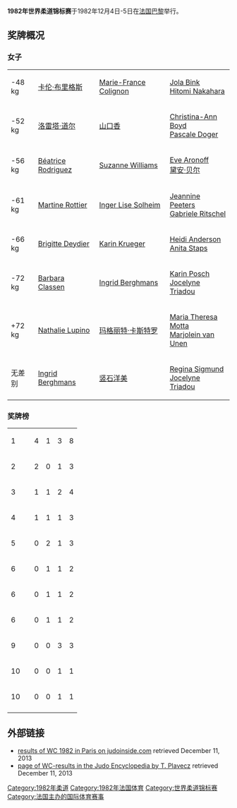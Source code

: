 '''1982年世界柔道锦标赛'''于1982年12月4日-5日在[[法国|法国]][[巴黎|巴黎]]举行。

==奖牌概况==

===女子===
{| {{MedalistTable|type=项目}}
|-
|<nowiki>-48 kg</nowiki>
|{{flagicon|GBR}} [[卡伦·布里格斯_(柔道运动员)|卡伦·布里格斯]]
|{{flagicon|FRA}} [[Marie-France_Colignon|Marie-France Colignon]]
|{{flagicon|NED}} [[Jola_Bink|Jola Bink]] <br> {{flagicon|JPN}} [[Hitomi_Nakahara|Hitomi Nakahara]]
|-
|<nowiki>-52 kg</nowiki>
|{{flagicon|GBR}} [[洛雷塔·道尔|洛雷塔·道尔]]
|{{flagicon|JPN}} [[山口香|山口香]]
|{{flagicon|AUS}} [[Christina-Ann_Boyd|Christina-Ann Boyd]] <br> {{flagicon|FRA}} [[Pascale_Doger|Pascale Doger]]
|-
|<nowiki>-56 kg</nowiki>
|{{flagicon|FRA}} [[Béatrice_Rodriguez|Béatrice Rodriguez]]
|{{flagicon|AUS}} [[Suzanne_Williams|Suzanne Williams]]
|{{flagicon|USA}} [[Eve_Aronoff|Eve Aronoff]] <br> {{flagicon|GBR}} [[黛安·贝尔_(柔道运动员)|黛安·贝尔]]
|-
|<nowiki>-61 kg</nowiki>
|{{flagicon|FRA}} [[Martine_Rottier|Martine Rottier]]
|{{flagicon|NOR}} [[Inger_Lise_Solheim|Inger Lise Solheim]]
|{{flagicon|BEL}} [[Jeannine_Peeters|Jeannine Peeters]] <br> {{flagicon|GER}} [[Gabriele_Ritschel|Gabriele Ritschel]]
|-
|<nowiki>-66 kg</nowiki>
|{{flagicon|FRA}} [[Brigitte_Deydier|Brigitte Deydier]]
|{{flagicon|GER}} [[Karin_Krueger|Karin Krueger]]
|{{flagicon|NOR}} [[Heidi_Anderson_(judoka)|Heidi Anderson]] <br> {{flagicon|NED}} [[Anita_Staps|Anita Staps]]
|-
|<nowiki>-72 kg</nowiki>
|{{flagicon|GER}} [[Barbara_Classen|Barbara Classen]]
|{{flagicon|BEL}} [[Ingrid_Berghmans|Ingrid Berghmans]]
|{{flagicon|AUT}} [[Karin_Posch|Karin Posch]] <br> {{flagicon|FRA}} [[Jocelyne_Triadou|Jocelyne Triadou]]
|-
|<nowiki>+72 kg</nowiki>
|{{flagicon|FRA}} [[Nathalie_Lupino|Nathalie Lupino]]
|{{flagicon|USA}} [[玛格丽特·卡斯特罗|玛格丽特·卡斯特罗]]
|{{flagicon|ITA}} [[Maria_Theresa_Motta|Maria Theresa Motta]] <br> {{flagicon|NED}} [[Marjolein_van_Unen|Marjolein van Unen]]
|-
|无差别
|{{flagicon|BEL}} [[Ingrid_Berghmans|Ingrid Berghmans]]
|{{flagicon|JPN}} [[竖石洋美|竖石洋美]]
|{{flagicon|GER}} [[Regina_Sigmund|Regina Sigmund]] <br> {{flagicon|FRA}} [[Jocelyne_Triadou|Jocelyne Triadou]]
|}

=== 奖牌榜 ===
{| {{RankedMedalTable}}
|-
| 1 || align="left"|{{flagcountry|FRA}} || 4 || 1 || 3 || 8
|-
| 2 || align="left"|{{flagcountry|GBR}} || 2 || 0 || 1 || 3
|-
| 3 || align="left"|{{flagcountry|GER}} || 1 || 1 || 2 || 4
|-
| 4 || align="left"|{{flagcountry|BEL}} || 1 || 1 || 1 || 3
|-
| 5 || align="left"|{{flagcountry|JPN}} || 0 || 2 || 1 || 3
|- 
| 6 || align="left"|{{flagcountry|AUS}} || 0 || 1 || 1 || 2
|-
| 6 || align="left"|{{flagcountry|USA}} || 0 || 1 || 1 || 2
|- 
| 6 ||align="left"|{{flagcountry|NOR}} || 0 || 1 || 1 || 2
|-
| 9 || align="left"|{{flagcountry|NED}} || 0 || 0 || 3 || 3
|-
| 10 || align="left"|{{flagcountry|AUT}} || 0 || 0 || 1 || 1
|-
| 10 || align="left"|{{flagcountry|ITA}} || 0 || 0 || 1 || 1
|-
|}

==外部链接==
*[http://www.judoinside.com/event/view/22/ results of WC 1982 in Paris on judoinside.com]{{Wayback|url=http://www.judoinside.com/event/view/22/ |date=20140905185855 }} retrieved December 11, 2013
*[http://judoencyclopedia.jimdo.com/world-championships/ page of WC-results in the Judo Encyclopedia by T. Plavecz]{{Wayback|url=http://judoencyclopedia.jimdo.com/world-championships/ |date=20190529173848 }} retrieved December 11, 2013

{{WC Judo}}

[[Category:1982年柔道|Category:1982年柔道]]
[[Category:1982年法国体育|Category:1982年法国体育]]
[[Category:世界柔道锦标赛|Category:世界柔道锦标赛]]
[[Category:法国主办的国际体育赛事|Category:法国主办的国际体育赛事]]